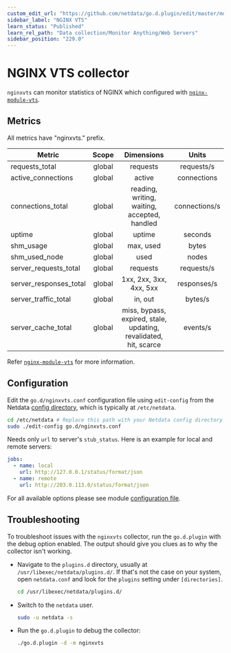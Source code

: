 ```yaml
---
custom_edit_url: "https://github.com/netdata/go.d.plugin/edit/master/modules/nginxvts/README.md"
sidebar_label: "NGINX VTS"
learn_status: "Published"
learn_rel_path: "Data collection/Monitor Anything/Web Servers"
sidebar_position: "229.0"
---
```



# NGINX VTS collector

`nginxvts` can monitor statistics of NGINX which configured
with [`nginx-module-vts`](https://github.com/vozlt/nginx-module-vts).

## Metrics

All metrics have "nginxvts." prefix.

| Metric                 | Scope  |                            Dimensions                            |     Units     |
|------------------------|:------:|:----------------------------------------------------------------:|:-------------:|
| requests_total         | global |                             requests                             |  requests/s   |
| active_connections     | global |                              active                              |  connections  |
| connections_total      | global |           reading, writing, waiting, accepted, handled           | connections/s |
| uptime                 | global |                              uptime                              |    seconds    |
| shm_usage              | global |                            max, used                             |     bytes     |
| shm_used_node          | global |                               used                               |     nodes     |
| server_requests_total  | global |                             requests                             |  requests/s   |
| server_responses_total | global |                     1xx, 2xx, 3xx, 4xx, 5xx                      |  responses/s  |
| server_traffic_total   | global |                             in, out                              |    bytes/s    |
| server_cache_total     | global | miss, bypass, expired, stale, updating, revalidated, hit, scarce |   events/s    |

Refer [`nginx-module-vts`](https://github.com/vozlt/nginx-module-vts#json) for more information.

## Configuration

Edit the `go.d/nginxvts.conf` configuration file using `edit-config` from the
Netdata [config directory](/docs/getting-started/manage-and-configure/configuration), which is typically at `/etc/netdata`.

```bash
cd /etc/netdata # Replace this path with your Netdata config directory
sudo ./edit-config go.d/nginxvts.conf
```

Needs only `url` to server's `stub_status`. Here is an example for local and remote servers:

```yaml
jobs:
  - name: local
    url: http://127.0.0.1/status/format/json
  - name: remote
    url: http://203.0.113.0/status/format/json
```

For all available options please see
module [configuration file](https://github.com/netdata/go.d.plugin/blob/master/config/go.d/nginxvts.conf).

## Troubleshooting

To troubleshoot issues with the `nginxvts` collector, run the `go.d.plugin` with the debug option enabled. The output
should give you clues as to why the collector isn't working.

- Navigate to the `plugins.d` directory, usually at `/usr/libexec/netdata/plugins.d/`. If that's not the case on
  your system, open `netdata.conf` and look for the `plugins` setting under `[directories]`.

  ```bash
  cd /usr/libexec/netdata/plugins.d/
  ```

- Switch to the `netdata` user.

  ```bash
  sudo -u netdata -s
  ```

- Run the `go.d.plugin` to debug the collector:

  ```bash
  ./go.d.plugin -d -m nginxvts
  ```
